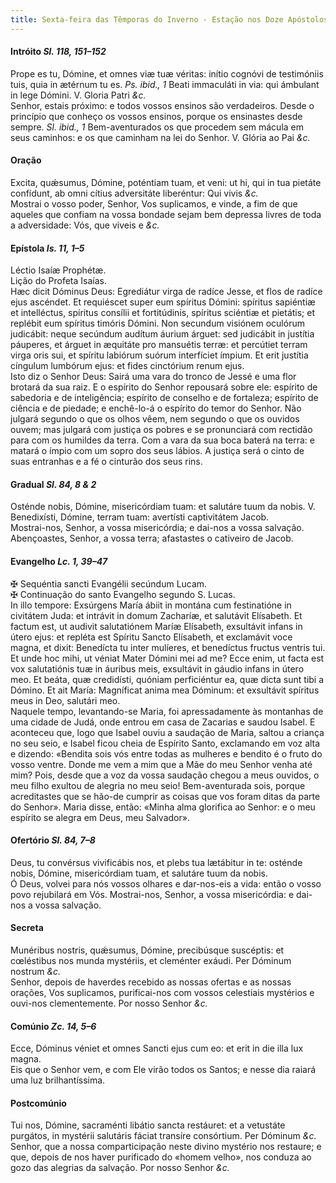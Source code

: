 ```yaml
---
title: Sexta-feira das Têmporas do Inverno - Estação nos Doze Apóstolos
---
```


<h4 class="text-center">
  Intróito <em>Sl. 118, 151–152</em>
</h4>
<div class="container-fluid">
  <div class="row">
    <div class="col-6 dropcaps text-justify">
      Prope es tu, Dómine, et omnes viæ tuæ véritas: inítio cognóvi de
      testimóniis tuis, quia in ætérnum tu es. <em>Ps. ibid., 1</em> Beati
      immaculáti in via: qui ámbulant in lege Dómini. V. Gloria Patri
      <em>&c.</em>
    </div>
    <div class="col-6 dropcaps text-justify">
      Senhor, estais próximo: e todos vossos ensinos são verdadeiros. Desde o
      princípio que conheço os vossos ensinos, porque os ensinastes desde
      sempre. <em>Sl. ibid., 1</em> Bem-aventurados os que procedem sem mácula
      em seus caminhos: e os que caminham na lei do Senhor. V. Glória ao Pai
      <em>&c.</em>
    </div>
  </div>
</div>

<h4 class="text-center">Oração</h4>
<div class="container-fluid">
  <div class="row">
    <div class="col-6 dropcaps text-justify">
      Excita, quǽsumus, Dómine, poténtiam tuam, et veni: ut hi, qui in tua
      pietáte confídunt, ab omni cítius adversitáte liberéntur: Qui vivis
      <em>&c.</em>
    </div>
    <div class="col-6 dropcaps text-justify">
      Mostrai o vosso poder, Senhor, Vos suplicamos, e vinde, a fim de que
      aqueles que confiam na vossa bondade sejam bem depressa livres de toda a
      adversidade: Vós, que viveis e <em>&c.</em>
    </div>
  </div>
</div>

<h4 class="text-center">
  Epístola <em>Is. 11, 1–5</em>
</h4>
<div class="container-fluid">
  <div class="row">
    <div class="col-6 text-justify">Léctio Isaíæ Prophétæ.</div>
    <div class="col-6 text-justify">Lição do Profeta Isaías.</div>
    <div class="col-6 dropcaps text-justify">
      Hæc dicit Dóminus Deus: Egrediátur virga de radíce Jesse, et flos de
      radíce ejus ascéndet. Et requiéscet super eum spíritus Dómini: spíritus
      sapiéntiæ et intelléctus, spíritus consílii et fortitúdinis, spíritus
      sciéntiæ et pietátis; et replébit eum spíritus timóris Dómini. Non
      secundum visiónem oculórum judicábit: neque secúndum audítum áurium
      árguet: sed judicábit in justítia páuperes, et árguet in æquitáte pro
      mansuétis terræ: et percútiet terram virga oris sui, et spíritu labiórum
      suórum interfíciet ímpium. Et erit justítia cíngulum lumbórum ejus: et
      fides cinctórium renum ejus.
    </div>
    <div class="col-6 dropcaps text-justify">
      Isto diz o Senhor Deus: Sairá uma vara do tronco de Jessé e uma flor
      brotará da sua raiz. E o espírito do Senhor repousará sobre ele: espírito
      de sabedoria e de inteligência; espírito de conselho e de fortaleza;
      espírito de ciência e de piedade; e enchê-lo-á o espírito do temor do
      Senhor. Não julgará segundo o que os olhos vêem, nem segundo o que os
      ouvidos ouvem; mas julgará com justiça os pobres e se pronunciará com
      rectidão para com os humildes da terra. Com a vara da sua boca baterá na
      terra: e matará o ímpio com um sopro dos seus lábios. A justiça será o
      cinto de suas entranhas e a fé o cinturão dos seus rins.
    </div>
  </div>
</div>

<h4 class="text-center">
  Gradual <em>Sl. 84, 8 & 2</em>
</h4>
<div class="container-fluid">
  <div class="row">
    <div class="col-6 dropcaps text-justify">
      Osténde nobis, Dómine, misericórdiam tuam: et salutáre tuum da nobis. V.
      Benedixísti, Dómine, terram tuam: avertísti captivitátem Jacob.
    </div>
    <div class="col-6 dropcaps text-justify">
      Mostrai-nos, Senhor, a vossa misericórdia; e dai-nos a vossa salvação.
      Abençoastes, Senhor, a vossa terra; afastastes o cativeiro de Jacob.
    </div>
  </div>
</div>

<h4 class="text-center">
  Evangelho <em>Lc. 1, 39–47</em>
</h4>
<div class="container-fluid">
  <div class="row">
    <div class="col-6 text-justify">
      <span class="text-danger">&#10016;</span> Sequéntia sancti Evangélii
      secúndum Lucam.
    </div>
    <div class="col-6 text-justify">
      <span class="text-danger">&#10016;</span> Continuação do santo Evangelho
      segundo S. Lucas.
    </div>
    <div class="col-6 dropcaps text-justify">
      In illo tempore: Exsúrgens María ábiit in montána cum festinatióne in
      civitátem Juda: et intrávit in domum Zacharíæ, et salutávit Elísabeth. Et
      factum est, ut audivit salutatiónem Maríæ Elísabeth, exsultávit infans in
      útero ejus: et repléta est Spíritu Sancto Elísabeth, et exclamávit voce
      magna, et dixit: Benedícta tu inter mulíeres, et benedíctus fructus
      ventris tui. Et unde hoc mihi, ut véniat Mater Dómini mei ad me? Ecce
      enim, ut facta est vox salutatiónis tuæ in áuribus meis, exsultávit in
      gáudio infans in útero meo. Et beáta, quæ credidísti, quóniam perficiéntur
      ea, quæ dicta sunt tibi a Dómino. Et ait María: Magníficat anima mea
      Dóminum: et exsultávit spíritus meus in Deo, salutári meo.
    </div>
    <div class="col-6 dropcaps text-justify">
      Naquele tempo, levantando-se Maria, foi apressadamente às montanhas de uma
      cidade de Judá, onde entrou em casa de Zacarias e saudou Isabel. E
      aconteceu que, logo que Isabel ouviu a saudação de Maria, saltou a criança
      no seu seio, e Isabel ficou cheia de Espírito Santo, exclamando em voz
      alta e dizendo: «Bendita sois vós entre todas as mulheres e bendito é o
      fruto do vosso ventre. Donde me vem a mim que a Mãe do meu Senhor venha
      até mim? Pois, desde que a voz da vossa saudação chegou a meus ouvidos, o
      meu filho exultou de alegria no meu seio! Bem-aventurada sois, porque
      acreditastes que se hão-de cumprir as coisas que vos foram ditas da parte
      do Senhor». Maria disse, então: «Minha alma glorifica ao Senhor: e o meu
      espírito se alegra em Deus, meu Salvador».
    </div>
  </div>
</div>

<h4 class="text-center">
  Ofertório <em>Sl. 84, 7–8</em>
</h4>
<div class="container-fluid">
  <div class="row">
    <div class="col-6 dropcaps text-justify">
      Deus, tu convérsus vivificábis nos, et plebs tua lætábitur in te: osténde
      nobis, Dómine, misericórdiam tuam, et salutáre tuum da nobis.
    </div>
    <div class="col-6 dropcaps text-justify">
      Ó Deus, volvei para nós vossos olhares e dar-nos-eis a vida: então o vosso
      povo rejubilará em Vós. Mostrai-nos, Senhor, a vossa misericórdia: e
      dai-nos a vossa salvação.
    </div>
  </div>
</div>

<h4 class="text-center">Secreta</h4>
<div class="container-fluid">
  <div class="row">
    <div class="col-6 dropcaps text-justify">
      Munéribus nostris, quǽsumus, Dómine, precibúsque suscéptis: et cœléstibus
      nos munda mystériis, et cleménter exáudi. Per Dóminum nostrum <em>&c.</em>
    </div>
    <div class="col-6 dropcaps text-justify">
      Senhor, depois de haverdes recebido as nossas ofertas e as nossas orações,
      Vos suplicamos, purificai-nos com vossos celestiais mystérios e ouvi-nos
      clementemente. Por nosso Senhor <em>&c.</em>
    </div>
  </div>
</div>

<h4 class="text-center">
  Comúnio <em>Zc. 14, 5–6</em>
</h4>
<div class="container-fluid">
  <div class="row">
    <div class="col-6 dropcaps text-justify">
      Ecce, Dóminus véniet et omnes Sancti ejus cum eo: et erit in die illa lux
      magna.
    </div>
    <div class="col-6 dropcaps text-justify">
      Eis que o Senhor vem, e com Ele virão todos os Santos; e nesse dia raiará
      uma luz brilhantíssima.
    </div>
  </div>
</div>

<h4 class="text-center">Postcomúnio</h4>
<div class="container-fluid">
  <div class="row">
    <div class="col-6 dropcaps text-justify">
      Tui nos, Dómine, sacraménti libátio sancta restáuret: et a vetustáte
      purgátos, in mystérii salutáris fáciat transíre consórtium. Per Dóminum
      <em>&c.</em>
    </div>
    <div class="col-6 dropcaps text-justify">
      Senhor, que a nossa comparticipação neste divino mystério nos restaure; e
      que, depois de nos haver purificado do «homem velho», nos conduza ao gozo
      das alegrias da salvação. Por nosso Senhor <em>&c.</em>
    </div>
  </div>
</div>
